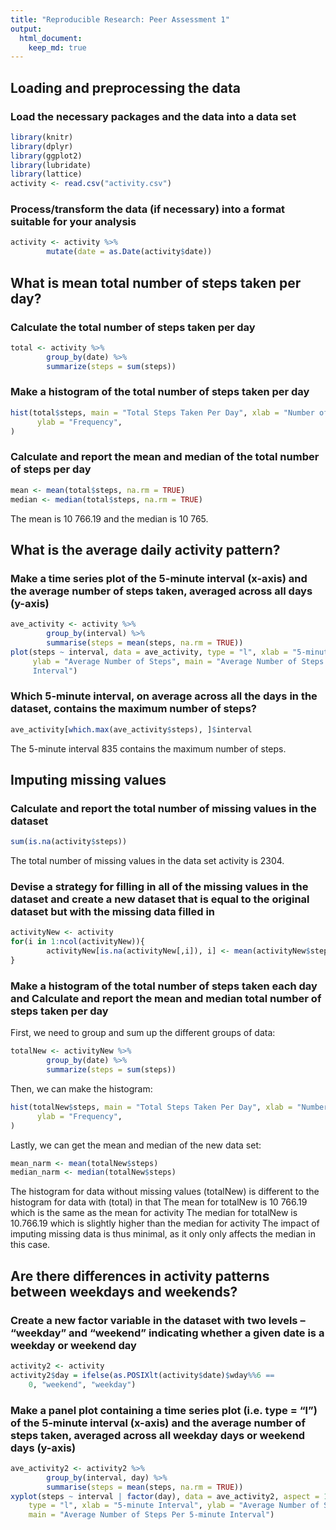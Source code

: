 ```yaml
---
title: "Reproducible Research: Peer Assessment 1"
output: 
  html_document: 
    keep_md: true
---
```



## Loading and preprocessing the data
### Load the necessary packages and the data into a data set

```r
library(knitr)
library(dplyr)
library(ggplot2)
library(lubridate)
library(lattice)
activity <- read.csv("activity.csv")
```

### Process/transform the data (if necessary) into a format suitable for your analysis

```r
activity <- activity %>%
        mutate(date = as.Date(activity$date))
```


## What is mean total number of steps taken per day?
### Calculate the total number of steps taken per day

```r
total <- activity %>%
        group_by(date) %>%
        summarize(steps = sum(steps))
```

### Make a histogram of the total number of steps taken per day

```r
hist(total$steps, main = "Total Steps Taken Per Day", xlab = "Number of Steps", 
      ylab = "Frequency", 
)
```

### Calculate and report the mean and median of the total number of steps per day

```r
mean <- mean(total$steps, na.rm = TRUE)
median <- median(total$steps, na.rm = TRUE)
```
The mean is 10 766.19 and the median is 10 765.


## What is the average daily activity pattern?
### Make a time series plot of the 5-minute interval (x-axis) and the average number of steps taken, averaged across all days (y-axis)

```r
ave_activity <- activity %>%
        group_by(interval) %>%
        summarise(steps = mean(steps, na.rm = TRUE))
plot(steps ~ interval, data = ave_activity, type = "l", xlab = "5-minute Interval",
     ylab = "Average Number of Steps", main = "Average Number of Steps per 5-minute
     Interval")
```

### Which 5-minute interval, on average across all the days in the dataset, contains the maximum number of steps?

```r
ave_activity[which.max(ave_activity$steps), ]$interval
```
The 5-minute interval 835 contains the maximum number of steps.


## Imputing missing values
### Calculate and report the total number of missing values in the dataset

```r
sum(is.na(activity$steps))
```
The total number of missing values in the data set activity is 2304.

### Devise a strategy for filling in all of the missing values in the dataset and create a new dataset that is equal to the original dataset but with the missing data filled in

```r
activityNew <- activity
for(i in 1:ncol(activityNew)){
        activityNew[is.na(activityNew[,i]), i] <- mean(activityNew$steps, na.rm = TRUE)
}
```

### Make a histogram of the total number of steps taken each day and Calculate and report the mean and median total number of steps taken per day

First, we need to group and sum up the different groups of data:
```r
totalNew <- activityNew %>%
        group_by(date) %>%
        summarize(steps = sum(steps))
```

Then, we can make the histogram:
```r
hist(totalNew$steps, main = "Total Steps Taken Per Day", xlab = "Number of Steps", 
      ylab = "Frequency", 
)
```

Lastly, we can get the mean and median of the new data set:
```r
mean_narm <- mean(totalNew$steps)
median_narm <- median(totalNew$steps)
```

The histogram for data without missing values (totalNew) is different to the histogram for data with (total) in that
The mean for totalNew is 10 766.19 which is the same as the mean for activity
The median for totalNew is 10.766.19 which is slightly higher than the median for activity
The impact of imputing missing data is thus minimal, as it only only affects the median in this case.


## Are there differences in activity patterns between weekdays and weekends?
### Create a new factor variable in the dataset with two levels – “weekday” and “weekend” indicating whether a given date is a weekday or weekend day

```r
activity2 <- activity
activity2$day = ifelse(as.POSIXlt(activity$date)$wday%%6 == 
    0, "weekend", "weekday") 
```

### Make a panel plot containing a time series plot (i.e. type = "l") of the 5-minute interval (x-axis) and the average number of steps taken, averaged across all weekday days or weekend days (y-axis)

```r
ave_activity2 <- activity2 %>%
        group_by(interval, day) %>%
        summarise(steps = mean(steps, na.rm = TRUE))
xyplot(steps ~ interval | factor(day), data = ave_activity2, aspect = 1/2, 
    type = "l", xlab = "5-minute Interval", ylab = "Average Number of Steps",
    main = "Average Number of Steps Per 5-minute Interval")
```